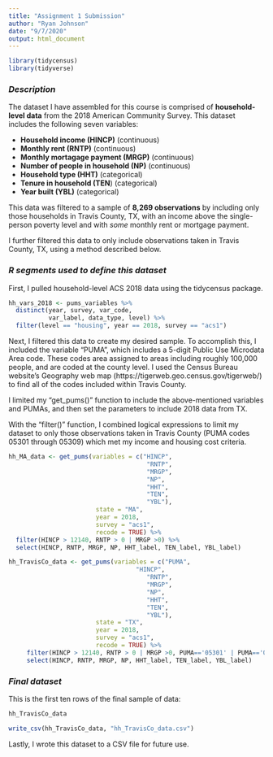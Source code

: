 ```yaml
---
title: "Assignment 1 Submission"
author: "Ryan Johnson"
date: "9/7/2020"
output: html_document
---
```

```r
library(tidycensus)
library(tidyverse)
```

### *Description*


The dataset I have assembled for this course is comprised of **household-level data** from the 2018 American Community Survey. This dataset includes the following seven variables:

* **Household income (HINCP)** (continuous)
* **Monthly rent (RNTP)** (continuous)
* **Monthly mortagage payment (MRGP)** (continuous)
* **Number of people in household (NP)** (continuous)
* **Household type (HHT)** (categorical)
* **Tenure in household (TEN**) (categorical)
* **Year built (YBL)** (categorical)

This data was filtered to a sample of **8,269 observations** by including only those households in Travis County, TX, with an income above the single-person poverty level and with *some* monthly rent or mortgage payment.

I further filtered this data to only include observations taken in Travis County, TX, using a method described below.

### *R segments used to define this dataset*


First, I pulled household-level ACS 2018 data using the tidycensus package.


```r
hh_vars_2018 <- pums_variables %>%
  distinct(year, survey, var_code, 
           var_label, data_type, level) %>%
  filter(level == "housing", year == 2018, survey == "acs1")
```



Next, I filtered this data to create my desired sample. To accomplish this, I included the variable "PUMA", which includes a 5-digit Public Use Microdata Area code. These codes area assigned to areas including roughly 100,000 people, and are coded at the county level. I used the Census Bureau website's Geography web map (https://tigerweb.geo.census.gov/tigerweb/) to find all of the codes included within Travis County. 

I limited my "get_pums()" function to include the above-mentioned variables and PUMAs, and then set the parameters to include 2018 data from TX. 

With the "filter()" function, I combined logical expressions to limit my dataset to only those observations taken in Travis County (PUMA codes 05301 through 05309) which met my income and housing cost criteria. 

```r
hh_MA_data <- get_pums(variables = c("HINCP", 
                                      "RNTP", 
                                      "MRGP", 
                                      "NP", 
                                      "HHT",
                                      "TEN",
                                      "YBL"),
                        state = "MA",
                        year = 2018, 
                        survey = "acs1",
                        recode = TRUE) %>%
  filter(HINCP > 12140, RNTP > 0 | MRGP >0) %>%
  select(HINCP, RNTP, MRGP, NP, HHT_label, TEN_label, YBL_label)
```

```r
hh_TravisCo_data <- get_pums(variables = c("PUMA", 
                                   "HINCP", 
                                      "RNTP", 
                                      "MRGP", 
                                      "NP", 
                                      "HHT",
                                      "TEN",
                                      "YBL"),
                        state = "TX",
                        year = 2018, 
                        survey = "acs1",
                        recode = TRUE) %>%
     filter(HINCP > 12140, RNTP > 0 | MRGP >0, PUMA=='05301' | PUMA=='05302' | PUMA=='05303' | PUMA=='05304' | PUMA=='05305' | PUMA=='05306' | PUMA=='05307' | PUMA=='05308' | PUMA=='05309') %>%
     select(HINCP, RNTP, MRGP, NP, HHT_label, TEN_label, YBL_label)
```



### *Final dataset*

This is the first ten rows of the final sample of data:


```r
hh_TravisCo_data
```

```r
write_csv(hh_TravisCo_data, "hh_TravisCo_data.csv")
```

Lastly, I wrote this dataset to a CSV file for future use. 
